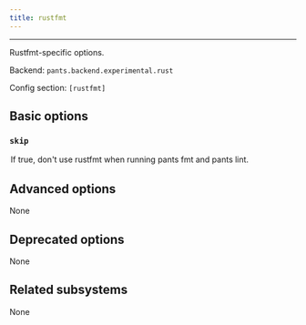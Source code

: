 ```yaml
---
title: rustfmt
---
```



---

Rustfmt-specific options.

Backend: <span className="color--primary">`pants.backend.experimental.rust`</span>

Config section: <span className="color--primary">`[rustfmt]`</span>

<span className={styles.options}>

## Basic options

### `skip`

<Option
  cli_repr={`--[no-]rustfmt-skip`}
  env_repr='PANTS_RUSTFMT_SKIP'
  default_repr={`False`}
>

If true, don&#x27;t use rustfmt when running `pants fmt` and `pants lint`.

</Option>

## Advanced options

None

## Deprecated options

None

## Related subsystems

None

</span>
